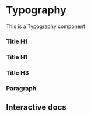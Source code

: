 

<Meta of={Story} />

# Typography

This is a Typography component

### Title H1
<Canvas of={Story.TextHeadingH1} layout='centered' />

### Title H1
<Canvas of={Story.TextHeadingH2} layout='centered' />

### Title H3
<Canvas of={Story.TextHeadingH3} layout='centered' />

### Paragraph
<Canvas of={Story.TextParagraph} layout='centered' />

## Interactive docs

<Primary />
<Controls />
